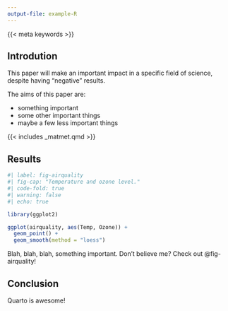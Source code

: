 ```yaml
---
output-file: example-R
---
```


{{< meta keywords >}}

## Introdution

This paper will make an important impact in a specific field of science, 
despite having "negative" results.

The aims of this paper are:

- something important
- some other important things
- maybe a few less important things

{{< includes _matmet.qmd >}}

## Results

```r
#| label: fig-airquality
#| fig-cap: "Temperature and ozone level."
#| code-fold: true
#| warning: false
#| echo: true

library(ggplot2)

ggplot(airquality, aes(Temp, Ozone)) + 
  geom_point() + 
  geom_smooth(method = "loess")
```

Blah, blah, blah, something important. Don't believe me? Check out @fig-airquality!

## Conclusion

Quarto is awesome!
